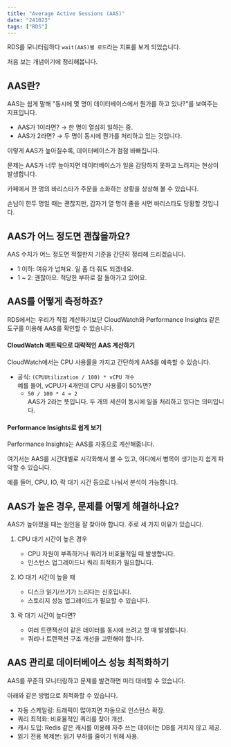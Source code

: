 ```yaml
---
title: "Average Active Sessions (AAS)"
date: "241023"
tags: ["RDS"]
---
```


RDS를 모니터링하다 `wait(AAS)별 로드`라는 지표를 보게 되었습니다.

처음 보는 개념이기에 정리해봅니다.

## AAS란?

AAS는 쉽게 말해 "동시에 몇 명이 데이터베이스에서 뭔가를 하고 있나?"를 보여주는 지표입니다.

- AAS가 1이라면? → 한 명이 열심히 일하는 중.
- AAS가 2라면? → 두 명이 동시에 뭔가를 처리하고 있는 것입니다.

이렇게 AAS가 높아질수록, 데이터베이스가 점점 바빠집니다.

문제는 AAS가 너무 높아지면 데이터베이스가 일을 감당하지 못하고 느려지는 현상이 발생합니다.

카페에서 한 명의 바리스타가 주문을 소화하는 상황을 상상해 볼 수 있습니다.

손님이 한두 명일 때는 괜찮지만, 갑자기 열 명이 줄을 서면 바리스타도 당황할 것입니다.

## AAS가 어느 정도면 괜찮을까요?

AAS 수치가 어느 정도면 적절한지 기준을 간단히 정리해 드리겠습니다.

- 1 이하: 여유가 넘쳐요. 일 좀 더 줘도 되겠네요.
- 1 ~ 2: 괜찮아요. 적당한 부하로 잘 돌아가고 있어요.

## AAS를 어떻게 측정하죠?

RDS에서는 우리가 직접 계산하기보단 CloudWatch와 Performance Insights 같은 도구를 이용해 AAS를 확인할 수 있습니다.

#### CloudWatch 메트릭으로 대략적인 AAS 계산하기

CloudWatch에서는 CPU 사용률을 가지고 간단하게 AAS를 예측할 수 있습니다.

- 공식: `(CPUUtilization / 100) * vCPU 개수`  
  예를 들어, vCPU가 4개인데 CPU 사용률이 50%면?
  - `50 / 100 * 4 = 2`  
    AAS가 2라는 뜻입니다. 두 개의 세션이 동시에 일을 처리하고 있다는 의미입니다.

#### Performance Insights로 쉽게 보기

Performance Insights는 AAS를 자동으로 계산해줍니다.

여기서는 AAS를 시간대별로 시각화해서 볼 수 있고, 어디에서 병목이 생기는지 쉽게 파악할 수 있습니다.

예를 들어, CPU, IO, 락 대기 시간 등으로 나눠서 분석이 가능합니다.

## AAS가 높은 경우, 문제를 어떻게 해결하나요?

AAS가 높아졌을 때는 원인을 잘 찾아야 합니다. 주로 세 가지 이유가 있습니다.

1. CPU 대기 시간이 높은 경우

   - CPU 자원이 부족하거나 쿼리가 비효율적일 때 발생합니다.
   - 인스턴스 업그레이드나 쿼리 최적화가 필요합니다.

2. IO 대기 시간이 높을 때

   - 디스크 읽기/쓰기가 느리다는 신호입니다.
   - 스토리지 성능 업그레이드가 필요할 수 있습니다.

3. 락 대기 시간이 높다면?
   - 여러 트랜잭션이 같은 데이터를 동시에 쓰려고 할 때 발생합니다.
   - 쿼리나 트랜잭션 구조 개선을 고민해야 합니다.

## AAS 관리로 데이터베이스 성능 최적화하기

AAS를 꾸준히 모니터링하고 문제를 발견하면 미리 대비할 수 있습니다.

아래와 같은 방법으로 최적화할 수 있습니다.

- 자동 스케일링: 트래픽이 많아지면 자동으로 인스턴스 확장.
- 쿼리 최적화: 비효율적인 쿼리를 찾아 개선.
- 캐시 도입: Redis 같은 캐시를 이용해 자주 쓰는 데이터는 DB를 거치지 않고 제공.
- 읽기 전용 복제본: 읽기 부하를 줄이기 위해 사용.
